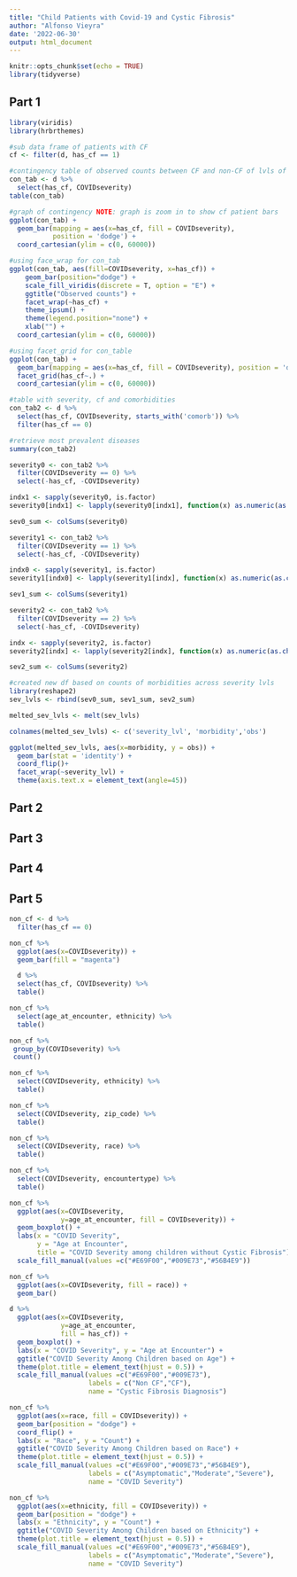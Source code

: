 ```yaml
---
title: "Child Patients with Covid-19 and Cystic Fibrosis"
author: "Alfonso Vieyra"
date: '2022-06-30'
output: html_document
---
```


```r
knitr::opts_chunk$set(echo = TRUE)
library(tidyverse)
```


## Part 1

```r
library(viridis)
library(hrbrthemes)

#sub data frame of patients with CF
cf <- filter(d, has_cf == 1)

#contingency table of observed counts between CF and non-CF of lvls of sympt.
con_tab <- d %>% 
  select(has_cf, COVIDseverity)
table(con_tab)

#graph of contingency NOTE: graph is zoom in to show cf patient bars
ggplot(con_tab) +
  geom_bar(mapping = aes(x=has_cf, fill = COVIDseverity), 
           position = 'dodge') +
  coord_cartesian(ylim = c(0, 60000))

```

```r
#using face_wrap for con_tab
ggplot(con_tab, aes(fill=COVIDseverity, x=has_cf)) + 
    geom_bar(position="dodge") +
    scale_fill_viridis(discrete = T, option = "E") +
    ggtitle("Observed counts") +
    facet_wrap(~has_cf) +
    theme_ipsum() +
    theme(legend.position="none") +
    xlab("") + 
  coord_cartesian(ylim = c(0, 60000))
```

```r
#using facet_grid for con_table
ggplot(con_tab) +
  geom_bar(mapping = aes(x=has_cf, fill = COVIDseverity), position = 'dodge') +
  facet_grid(has_cf~.) + 
  coord_cartesian(ylim = c(0, 60000))
```

```r
#table with severity, cf and comorbidities
con_tab2 <- d %>%
  select(has_cf, COVIDseverity, starts_with('comorb')) %>%
  filter(has_cf == 0)
```


```r
#retrieve most prevalent diseases
summary(con_tab2)
```

```r
severity0 <- con_tab2 %>%
  filter(COVIDseverity == 0) %>%
  select(-has_cf, -COVIDseverity)

indx1 <- sapply(severity0, is.factor)
severity0[indx1] <- lapply(severity0[indx1], function(x) as.numeric(as.character(x)))

sev0_sum <- colSums(severity0)
```

```r
severity1 <- con_tab2 %>%
  filter(COVIDseverity == 1) %>%
  select(-has_cf, -COVIDseverity)

indx0 <- sapply(severity1, is.factor)
severity1[indx0] <- lapply(severity1[indx], function(x) as.numeric(as.character(x)))

sev1_sum <- colSums(severity1)
```

```r
severity2 <- con_tab2 %>%
  filter(COVIDseverity == 2) %>%
  select(-has_cf, -COVIDseverity)

indx <- sapply(severity2, is.factor)
severity2[indx] <- lapply(severity2[indx], function(x) as.numeric(as.character(x)))

sev2_sum <- colSums(severity2)
```

```r
#created new df based on counts of morbidities across severity lvls
library(reshape2)
sev_lvls <- rbind(sev0_sum, sev1_sum, sev2_sum)

melted_sev_lvls <- melt(sev_lvls)

colnames(melted_sev_lvls) <- c('severity_lvl', 'morbidity','obs')
```

```r
ggplot(melted_sev_lvls, aes(x=morbidity, y = obs)) +
  geom_bar(stat = 'identity') +
  coord_flip()+
  facet_wrap(~severity_lvl) + 
  theme(axis.text.x = element_text(angle=45))
```


## Part 2

## Part 3

## Part 4

## Part 5
```r
non_cf <- d %>%
  filter(has_cf == 0)
```
```r
non_cf %>% 
  ggplot(aes(x=COVIDseverity)) +
  geom_bar(fill = "magenta")
```
```r
  d %>% 
  select(has_cf, COVIDseverity) %>% 
  table()
```
```r
non_cf %>% 
  select(age_at_encounter, ethnicity) %>% 
  table()
```
```r
non_cf %>%
 group_by(COVIDseverity) %>%
 count()
```
```r
non_cf %>% 
  select(COVIDseverity, ethnicity) %>% 
  table()
```
```r
non_cf %>% 
  select(COVIDseverity, zip_code) %>% 
  table()
```
```r
non_cf %>% 
  select(COVIDseverity, race) %>% 
  table()
```
```r
non_cf %>% 
  select(COVIDseverity, encountertype) %>% 
  table()
```
```r
non_cf %>% 
  ggplot(aes(x=COVIDseverity,
             y=age_at_encounter, fill = COVIDseverity)) +
  geom_boxplot() +
  labs(x = "COVID Severity", 
       y = "Age at Encounter", 
       title = "COVID Severity among children without Cystic Fibrosis") +
  scale_fill_manual(values =c("#E69F00","#009E73","#56B4E9"))
```
```r
non_cf %>% 
  ggplot(aes(x=COVIDseverity, fill = race)) +
  geom_bar()
```
```r
d %>% 
  ggplot(aes(x=COVIDseverity,
             y=age_at_encounter, 
             fill = has_cf)) +
  geom_boxplot() +
  labs(x = "COVID Severity", y = "Age at Encounter") +
  ggtitle("COVID Severity Among Children based on Age") +
  theme(plot.title = element_text(hjust = 0.5)) +
  scale_fill_manual(values =c("#E69F00","#009E73"), 
                    labels = c("Non CF","CF"), 
                    name = "Cystic Fibrosis Diagnosis") 
```
```r
non_cf %>% 
  ggplot(aes(x=race, fill = COVIDseverity)) +
  geom_bar(position = "dodge") + 
  coord_flip() +
  labs(x = "Race", y = "Count") +
  ggtitle("COVID Severity Among Children based on Race") +
  theme(plot.title = element_text(hjust = 0.5)) +
  scale_fill_manual(values =c("#E69F00","#009E73","#56B4E9"), 
                    labels = c("Asymptomatic","Moderate","Severe"),
                    name = "COVID Severity") 
```
```r
non_cf %>% 
  ggplot(aes(x=ethnicity, fill = COVIDseverity)) +
  geom_bar(position = "dodge") +
  labs(x = "Ethnicity", y = "Count") +
  ggtitle("COVID Severity Among Children based on Ethnicity") +
  theme(plot.title = element_text(hjust = 0.5)) +
  scale_fill_manual(values =c("#E69F00","#009E73","#56B4E9"), 
                    labels = c("Asymptomatic","Moderate","Severe"),
                    name = "COVID Severity") 
```


